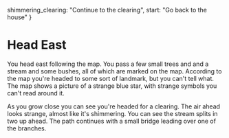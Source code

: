   shimmering_clearing: "Continue to the clearing",
  start: "Go back to the house"
}

# Head East

You head east following the map. You pass a few small trees and and a stream and
some bushes, all of which are marked on the map. According to the map you're
headed to some sort of landmark, but you can't tell what. The map shows a
picture of a strange blue star, with strange symbols you can't read around it.

As you grow close you can see you're headed for a clearing. The air ahead looks
strange, almost like it's shimmering. You can see the stream splits in two up
ahead. The path continues with a small bridge leading over one of the branches.


